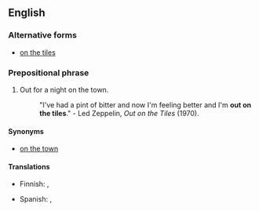 ==English==

===Alternative forms===
* [[on the tiles]]

===Prepositional phrase===
{{en-PP}}

# {{lb|en|idiomatic|British}} Out for a night on the town.
#: "I've had a pint of bitter and now I'm feeling better and I'm '''out on the tiles'''." - Led Zeppelin, ''Out on the Tiles'' (1970).

====Synonyms====
* [[on the town]]

====Translations====
{{trans-top|out for a night on the town}}
* Finnish: {{t|fi|[[juhlia|juhlimassa]]}}, {{t|fi|[[kaupunki|kaupungilla]]}}
{{trans-mid}}
* Spanish: {{t|es|de juerga}}, {{t|es|de marcha}}
{{trans-bottom}}